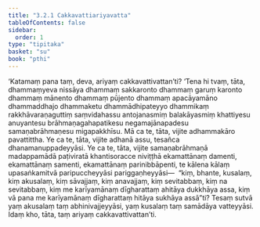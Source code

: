 ```yaml
---
title: "3.2.1 Cakkavattiariyavatta"
tableOfContents: false
sidebar:
  order: 1
type: "tipitaka"
basket: "su"
book: "pthi"
---
```



<DynamicBreadcrumb />

<Division number="84" book="pthi" bookNo="8" page="50">

<Paragraph number="190" book="pthi">
‘Katamaṃ pana taṃ, deva, ariyaṃ cakkavattivattan’ti? ‘Tena hi tvaṃ, tāta, dhammaṃyeva nissāya dhammaṃ sakkaronto dhammaṃ garuṃ karonto dhammaṃ mānento dhammaṃ pūjento dhammaṃ apacāyamāno dhammaddhajo dhammaketu dhammādhipateyyo dhammikaṃ rakkhāvaraṇaguttiṃ saṃvidahassu antojanasmiṃ balakāyasmiṃ khattiyesu anuyantesu brāhmaṇagahapatikesu negamajānapadesu samaṇabrāhmaṇesu migapakkhīsu. Mā ca te, tāta, vijite adhammakāro pavattittha. Ye ca te, tāta, vijite adhanā assu, tesañca dhanamanuppadeyyāsi. Ye ca te, tāta, vijite samaṇabrāhmaṇā madappamādā paṭiviratā khantisoracce niviṭṭhā ekamattānaṃ damenti, ekamattānaṃ samenti, ekamattānaṃ parinibbāpenti, te kālena kālaṃ upasaṅkamitvā paripuccheyyāsi pariggaṇheyyāsi—  “kiṃ, bhante, kusalaṃ, kiṃ akusalaṃ, kiṃ sāvajjaṃ, kiṃ anavajjaṃ, kiṃ sevitabbaṃ, kiṃ na sevitabbaṃ, kiṃ me karīyamānaṃ dīgharattaṃ ahitāya dukkhāya assa, kiṃ vā pana me karīyamānaṃ dīgharattaṃ hitāya sukhāya assā”ti? Tesaṃ sutvā yaṃ akusalaṃ taṃ abhinivajjeyyāsi, yaṃ kusalaṃ taṃ samādāya vatteyyāsi. Idaṃ kho, tāta, taṃ ariyaṃ cakkavattivattan’ti.
</Paragraph>
</Division>
